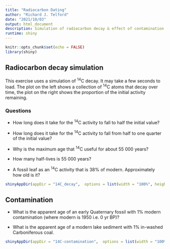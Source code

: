 ```yaml
---
title: "Radiocarbon Dating"
author: "Richard J. Telford"
date: "2021/10/03"
output: html_document
description: Simulation of radiocarbon decay & effect of contamination on dates
runtime: shiny
---
```


```r
knitr::opts_chunk$set(echo = FALSE)
library(shiny)
```

## Radiocarbon decay simulation

This exercise uses a simulation of ^14^C decay.
It may take a few seconds to load.
The plot on the left shows a collection of ^14^C atoms that decay over time, the plot on the right shows the proportion of the initial activity remaining.

### Questions

- How long does it take for the ^14^C activity to fall to half the initial value?

- How long does it take for the ^14^C activity to fall from half to one quarter of the initial value?

- Why is the maximum age that ^14^C useful for about 55 000 years? 
- How many half-lives is 55 000 years?

- A fossil leaf as an ^14^C activity that is 38% of modern. 
Approximately how old is it?

```r
shinyAppDir(appDir = "14C_decay",  options = list(width = "100%", height = 700))
```

## Contamination

- What is the apparent age of an early Quaternary fossil with 1% modern contamination (where modern is 1950 i.e. 0 yr BP)?

- What is the apparent age of a modern lake sediment with 1% in-washed Carboniferous coal.

```r
shinyAppDir(appDir = "14C-contamination",  options = list(width = "100%", height = 700))
```

